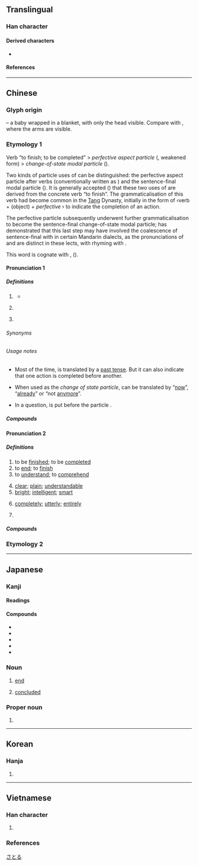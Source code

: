 {{also|瞭}}
{{character info/new}}
{{character info/new|0xf9ba}}
==Translingual==
{{stroke order|strokes=2}}
{{stroke order|type=animate}}

===Han character===
{{Han char|rn=6|rad=亅|as=01|sn=2|four=17207|canj=NN|ids=⿱乛亅}}

====Derived characters====
* {{l|mul|[[𡤼]], [[𠆨]], [[𠖭]], [[𠮩]], [[𢆳]], [[𢩪]], [[𣱾]], [[𭨥]], [[𣎸]], [[𣬝]], [[辽]], [[𤽀]], [[𭾙]], [[䄦]], [[𪜜]], [[𥾇]], [[𬚊]], [[䑠]], [[𧘈]], [[𧺐]], [[𧾿]], [[𪞠]], [[釕]]([[钌]]), [[𫘵]], [[𩵌]], [[𩾒]]([[𬷽]]), [[𪌀]], [[𬼷]], [[𭣡]], [[𬻺]], [[𪟽]], [[㝋]], [[𭙏]], [[𦫼]], [[疗]], [[𥤣]], [[亨]], [[爳]], [[𬼶]], [[𠙶]], [[叾]], [[𬼹]], [[𠄏]]}}

====References====
{{Han ref|kx=0085.110|dkj=00226|dj=0173.200|hdz=10048.060|uh=4E86}}
{{Han ref|uh=F9BA}}

----

==Chinese==
{{zh-forms|t2=瞭|note=瞭 – sense “clear”}}

===Glyph origin===
{{Han etym}}
{{liushu|p}} – a baby wrapped in a blanket, with only the head visible. Compare with {{zh-l|*子}}, where the arms are visible.

{{etystub|zh}} <!-- what does this have to do with the current senses-->

===Etymology 1===
Verb “to finish; to be completed” > ''perfective aspect particle'' ({{lang|zh|了₁}}, weakened form) > ''change-of-state modal particle'' ({{lang|zh|了₂}}).

Two kinds of particle uses of {{lang|zh|了}} can be distinguished: the perfective aspect particle after verbs (conventionally written as {{lang|zh|了₁}}) and the sentence-final modal particle ({{lang|zh|了₂}}). It is generally accepted ({{zh-ref|Wu, 1998}}) that these two uses of {{lang|zh|了}} are derived from the concrete verb “to finish”. The grammaticalisation of this verb had become common in the [[Tang]] Dynasty, initially in the form of ‹verb + (object) + ''perfective'' {{lang|zh|了}}› to indicate the completion of an action.

The perfective particle subsequently underwent further grammaticalisation to become the sentence-final change-of-state modal particle; {{zh-ref|Liu (1985)}} has demonstrated that this last step may have involved the coalescence of sentence-final {{lang|zh|了}} with {{zh-l|*也}} in certain Mandarin dialects, as the pronunciations of {{lang|zh|了₁}} and {{lang|zh|了₂}} are distinct in these lects, with {{lang|zh|了₂}} rhyming with {{lang|zh|也}}.

This word is cognate with {{cog|th|แล้ว||to be finished; already; then, afterwards}}, {{cog|lo|ແລ້ວ||to finish; to be completed; ''perfective particle''}} ({{zh-ref|Schuessler, 2007}}).

====Pronunciation 1====
{{zh-pron
|m=le,liǎo,lou,3nb=dated variant
|m_note=liǎo - in poetry, songs
|ma=Zh-le.ogg
|m-s=no2/no3
|dg=ли0
|c=liu5
|g=lieu
|h=pfs=lé;gd=ê3
|md=lāu
|mn=liáu
|mna=Zh-liào.ogg
|mn-t=liao2
|w=5leq
|cat=part
}}

=====Definitions=====
{{zh-hanzi}}

# {{n-g|Used after a verb to indicate [[perfective aspect]] (action completion).}}
#: {{zh-x|我 吃 了 一 個 蘋果。|I '''ate''' an apple. / I have eaten an apple.}}
#* {{zh-x|他 在 ^北京 住 了 兩 年。|He live'''d''' in Beijing for two years.}}
# {{n-g|Used at the end of a sentence to indicate a change of state.}}
#: {{zh-x|他 是 大學生 了。|He '''has become''' a student / He is a student '''now'''.}}
# {{n-g|Used at the end of a sentence to inform the beginning of an action.}}
#: {{zh-x|我 走 了。|I'm leaving now. }}

======Synonyms======
{{zh-dial}}

======Usage notes======
* {{sense|perfective aspect particle}} Most of the time, {{lang|zh|了}} is translated by a [[past tense]]. But it can also indicate that one action is completed before another.
*: {{zh-x|你 吃 了 以後 叫 我。|Call me when you are done eating.}}
* {{sense|change of state particle}} When used as the ''change of state particle'', {{lang|zh|了}} can be translated by “[[now]]”, “[[already]]” or “not [[anymore]]”.
*: {{zh-x|我 會 說 中文 了。|I can speak Chinese '''now'''. (I couldn't before.)}}
*: {{zh-x|我 喝醉 了。|I'm drunk.}}
*: {{zh-x|沒有 紙 了。|There's no paper '''anymore'''.}}
* In a question, {{lang|zh|了}} is put before the particle {{zh-l|嗎}}.

=====Compounds=====
{{zh-der|一塊石頭落了地|一早起了|三魂掉了二魂|上了歲數|不乾不淨，吃了沒病|不在了|不好了|不是東風壓了西風，就是西風壓了東風|但得一片橘皮吃，且莫忘了洞庭湖|作倒了行市|信人調，丟了瓢|倒了八輩子楣|倒了架|倒了架子|倒了柴|倒了核桃車子|做得了|兜肚斷了帶子|兵馬司倒了牆|冒了|出了月|前人撒土迷了後人的眼|吃了秤砣|吃了蜜蜂兒屎似的|吃傷了|吃飯別忘了種穀人|吃飽了飯撐的|呆了一呆|周郎妙計高天下，賠了夫人又折兵|哄了一日是兩晌|壞了|壞了性命|天塌了有地接著|好了瘡口忘了痛|好心倒做了驢肝肺|媒人婆迷了路|學了個不留|完了|寧可無了有，不可有了無|封了火|對了檻兒|屁出了掩臀|屁股大弔了心|巧了|幹上了|幹了|弄了個魚頭來拆|弄擰了|得了|得了些顏色就開起染房來|從雲端栽了下來|心涼了半截|心高遮了太陽|忙了手腳|慌了手腳|慌了神兒|戤米囤餓殺了|打了一個悶雷|打了個千兒|打了個寒噤|打了個照面|打了個盹兒|打了個落花流水|打了偏手|打了半跪|打了牙肚裡嚥|打老鼠傷了玉瓶|把上了|把定了心|拉了|拔了一個尖兒|拔了蘿蔔地皮寬|捏了一把冷汗|捏了一把汗|掛了幌子|推倒了油瓶不扶|掰了|撂了|擰了|擺了一道|攤了事|攤了人命|放了屁兒卻使手掩|新娘進了房，媒人扔過牆|春凳折了靠背兒|有了|有了人家|有了存孝，不顯彥章|有個地洞鑽了下去|槓上了|橫了心|毛了|毛了手腳|沒了|沒了主意|沒了指望|沒了法|沒了王的蜜蜂|沒了經緯|沒有長羽毛就忘了根本|涼了|涼了半截|滴了天|漏了眼|煮熟的鴨子飛了|燒糊了洗臉水|爛了嘴|爛了舌頭|狼來了|獃串了皮|王婆子賣了磨|看上了|看中了|看出了神|看終了|瞎了眼|矮了半截|破了臉|破風箏，抖起來了|砸了|碰了|磨了半截舌頭|算了|結了|老虎生了翅膀一般|聽了風就是雨|肐膊折了往袖子裡藏|背了時|臉上掛了招牌|臉都綠了|落了|落了|落了灶|葷油蒙了心|蒼蠅掐了頭|蝨多了不咬，債多了不愁|見了和尚罵賊禿|見了新人忘舊人|認了|說合了蓋兒了|說溜了嘴|說白了|貓兒見了魚鮮飯|賠了夫人又折兵|賣了兒子招女婿|賣荳腐點了河灘地|走了大褶兒|走了風聲|走了馬腳|跌了彈的斑鳩|跟了人|躲了雷公，遇了霹靂|躲過了風暴又遇了雨|近視眼生了瞎子|迷了心竅|過了|過了這個村兒，沒這個店兒|過了青春無少年|過折了|酷斃了|銅盆撞了鐵掃帚|鋸了嘴的葫蘆|鐵了心|關了釘兒|陪了夫人又折兵|陰了信的炮|離了靛缸，染不著顏色|難住了|露出了狐狸尾巴|頂梁骨走了真魂|風吹砂子迷了眼|風箏斷了線|鬆了一口氣|鬧了半天鬼|鬧擰了|鬼迷了張天師|鱉了一肚子的悶氣|麻了花兒|黃鷹抓住了鷂子的腳|龍鬥虎傷，苦了小獐|罷了|對了}}

====Pronunciation 2====
{{zh-pron
|m=liǎo
|m-s=niao3
|c=liu5
|c-t=liau2
|g=lieu3
|h=pfs=liáu;gd=liau3
|j=liau2
|md=liēu
|mn=liáu
|mna=Zh-liào.ogg
|mn-t=liou2/liao2
|w=3liau
|x=liau3
|mc=y
|oc=y
|ma=y
|cat=v
}}

=====Definitions=====
{{zh-hanzi}}

# to be [[finish]]ed; to be [[complete]]d
# to [[end]]; to [[finish]]
# to [[understand]]; to [[comprehend]]
#: {{zh-x|'''了'''解|tr='''liǎo'''jiě|to [[understand]]; to [[realize]]}}
# [[clear]]; [[plain]]; [[understandable]]
# [[bright]]; [[intelligent]]; [[smart]]
# {{lb|zh|in negative sentences}} [[completely]]; [[utterly]]; [[entirely]]
# {{n-g|Used with {{zh-l|不}} or {{zh-l|得|tr=de}} after verbs to express possibility.}}

=====Compounds=====
{{zh-der|一了|一了心願|一了百了|一了百當|一目了然|一走了之|七了八當|上不了臺面|下不了臺|不了|不了之局|不了了之|不了了當|不了情|不了漢|不了解|不得了|不是了處|不甚了了|了不得|了不成|了不起|了了|了事|了事環|了亮|了債|了兒|了劣|了卻|了如指掌|了局|了帳|了得|了得了|了悟|了手|了收|了斷|了案|了決|了清|了無|了無新意|了無牽掛|了無生機|了無生趣|了無罣礙|了然|了然不惑|了畢|了當|了當不得|了納|了結|了落|了解|了訖|了話|了語|了賬|了身達命|了願|了鳥|便了|做得了|光了了|免不了|公了|千了百當|受不了|可了不得|吃不了|吃不了，兜著走|大不了|好了歌|完了|小時了了，大未必佳|少不了|幹了|幹得了|待不了|得了|怎麼得了|拿不了|敷衍了事|明了|未了|未了公案|未了因|未了情|末了|末末了|棺材出了討挽歌郎錢|死不了|比不了|決了|沒了期|沒了當|沒了結處|沒了落|沒完沒了|無了無休|狗改不了吃屎|玄了|白了了|百了千當|直截了當|直捷了當|直接了當|知了|短不了|私了|秦吉了|算不了|簡截了當|終了|罷了|聰了|脆快了當|臨了|自了|草草了事|訖了|走了和尚走不了廟|足了十人|跑不了|跑了和尚跑不了廟|躲不了|道不了|遠水救不了近火|還了得}}
===Etymology 2===
{{zh-see|潦|ss}}
{{zh-cat|Beginning}}

----

==Japanese==

===Kanji===
{{ja-kanji|grade=c|rs=亅01}}

====Readings====
{{ja-readings
|goon=りょう<れう
|kanon=りょう<れう
|kun=お-える<を-へる, お-わる<を-はる, しま-う<しま-ふ, つい-に<つひ-に
}}

====Compounds====
* {{ja-r|完了|かんりょう}}
* {{ja-r|終了|しゅうりょう}}
* {{ja-r|未了|みりょう}}
* {{ja-r|了解|りょうかい}}
* {{ja-r|了承|りょうしょう}}

===Noun===
{{ja-noun|りょう}}

# [[end]]
# {{sense|art works}} [[concluded]]

===Proper noun===
{{ja-pos|proper|さとる}}

# {{given name|ja|male}}

[[Category:Japanese male given names|さとる]]

----

==Korean==

===Hanja===
{{ko-hanja|hangeul=[[료]]>[[요]]}}

# {{defn|ko}}

----

==Vietnamese==

===Han character===
{{vi-readings|rs=亅01
|hanviet=liễu-tdcndg;tdcntd;gdhn, kiết-gdhn <!-- kiết: "cổ văn" according to gdhn -->
|phienthiet=盧鳥 lô điểu
|nom=lểu-tdcndg;tdcntd;btcn;taberd, lẽo-tdcndg;tdcntd;gdhn, liễu-tdcndg;tdcntd;taberd, lẻo-tdcndg;tdcntd, léo-tdcndg;btcn, líu-tdcndg;btcn, lếu-gdhn;btcn, sáu-tdcndg, lèo-tdcndg, tréo-tdcntd
}}

# {{defn|vi|sort=亅01}}

===References===
<references/>